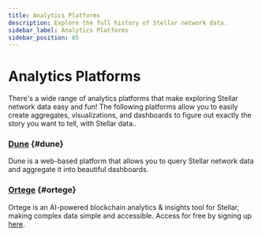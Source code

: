 ```yaml
---
title: Analytics Platforms
description: Explore the full history of Stellar network data.
sidebar_label: Analytics Platforms
sidebar_position: 65
---
```


# Analytics Platforms

There's a wide range of analytics platforms that make exploring Stellar network data easy and fun! The following platforms allow you to easily create aggregates, visualizations, and dashboards to figure out exactly the story you want to tell, with Stellar data..

### [Dune](https://dune.com/) {#dune}

Dune is a web-based platform that allows you to query Stellar network data and aggregate it into beautiful dashboards.

### [Ortege](https://www.ortege.ai/) {#ortege}

Ortege is an AI-powered blockchain analytics & insights tool for Stellar, making complex data simple and accessible. Access for free by signing up [here](https://app.ortege.ai/login/).
